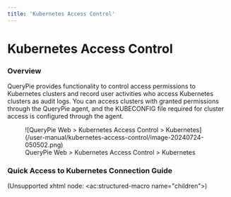 ```yaml
---
title: 'Kubernetes Access Control'
---
```


# Kubernetes Access Control

### Overview

QueryPie provides functionality to control access permissions to Kubernetes clusters and record user activities who access Kubernetes clusters as audit logs. You can access clusters with granted permissions through the QueryPie agent, and the KUBECONFIG file required for cluster access is configured through the agent.

<figure data-layout="center" data-align="center">
![QueryPie Web &gt; Kubernetes Access Control &gt; Kubernetes](/user-manual/kubernetes-access-control/image-20240724-050502.png)
<figcaption>
QueryPie Web &gt; Kubernetes Access Control &gt; Kubernetes
</figcaption>
</figure>

### Quick Access to Kubernetes Connection Guide

(Unsupported xhtml node: &lt;ac:structured-macro name="children"&gt;)
